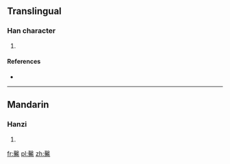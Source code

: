 ==Translingual==

===Han character===
{{Han char|rn=79|rad=殳|as=19|sn=23|four=47227|canj=GEHKB}}

# {{defn|Han|sort=殳19}}

====References====
* {{Han ref|kx=0588.170|dkj=16711|dj=0980.220|hdz=32168.120|uh=6BCA|ud=27594|bh=F7E3|bd=63459}}

----

==Mandarin==

===Hanzi===
{{cmn-hanzi|pin=[[xiāo]] ([[xiao1]])|wg=hsiao<sup>1</sup>}}

# {{defn|lang=cmn|sort=殳19}}

[[fr:毊]]
[[pl:毊]]
[[zh:毊]]